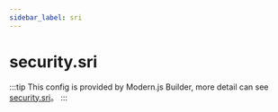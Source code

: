 ```yaml
---
sidebar_label: sri
---
```


# security.sri

:::tip
This config is provided by Modern.js Builder, more detail can see [security.sri](https://modernjs.dev/builder/en/api/config-security.html#securitysri)。
:::


<Main />
